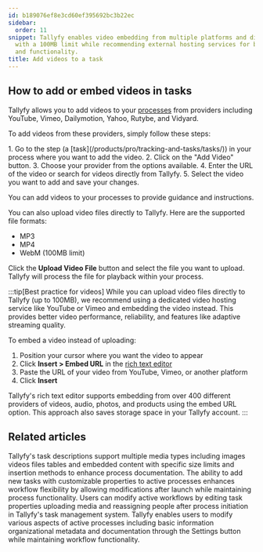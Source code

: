 ```yaml
---
id: b189076ef8e3cd60ef395692bc3b22ec
sidebar:
  order: 11
snippet: Tallyfy enables video embedding from multiple platforms and direct file uploads
  with a 100MB limit while recommending external hosting services for better performance
  and functionality.
title: Add videos to a task
---
```



## How to add or embed videos in tasks

Tallyfy allows you to add videos to your [processes](/products/pro/tracking-and-tasks/processes/) from providers including YouTube, Vimeo, Dailymotion, Yahoo, Rutybe, and Vidyard.

To add videos from these providers, simply follow these steps:

<Steps>
1. Go to the step (a [task](/products/pro/tracking-and-tasks/tasks/)) in your process where you want to add the video.
2. Click on the "Add Video" button.
3. Choose your provider from the options available.
4. Enter the URL of the video or search for videos directly from Tallyfy.
5. Select the video you want to add and save your changes.
</Steps>

You can add videos to your processes to provide guidance and instructions.

You can also upload video files directly to Tallyfy. Here are the supported file formats:

- MP3
- MP4
- WebM (100MB limit)

Click the **Upload Video File** button and select the file you want to upload. Tallyfy will process the file for playback within your process.

:::tip[Best practice for videos]
While you can upload video files directly to Tallyfy (up to 100MB), we recommend using a dedicated video hosting service like YouTube or Vimeo and embedding the video instead. This provides better video performance, reliability, and features like adaptive streaming quality.

To embed a video instead of uploading:
<Steps>
1. Position your cursor where you want the video to appear
2. Click **Insert > Embed URL** in the [rich text editor](/products/pro/tracking-and-tasks/tasks/edit-task/how-can-i-use-tallyfys-rich-text-editor-for-tasks/)
3. Paste the URL of your video from YouTube, Vimeo, or another platform
4. Click **Insert**
</Steps>

Tallyfy's rich text editor supports embedding from over 400 different providers of videos, audio, photos, and products using the embed URL option. This approach also saves storage space in your Tallyfy account.
:::


## Related articles
<CardGrid>
<LinkTitleCard header="<b>Templates > Insert media</b>" href="/products/pro/documenting/templates/insert-media/" > Tallyfy's task descriptions support multiple media types including images videos files tables and embedded content with specific size limits and insertion methods to enhance process documentation. </LinkTitleCard>
<LinkTitleCard header="<b>Edit Processes > Add tasks to active processes</b>" href="/products/pro/tracking-and-tasks/processes/edit-processes/how-can-i-add-tasks-to-active-processes-on-tallyfy/" > The ability to add new tasks with customizable properties to active processes enhances workflow flexibility by allowing modifications after launch while maintaining process functionality. </LinkTitleCard>
<LinkTitleCard header="<b>Tasks > Edit tasks</b>" href="/products/pro/tracking-and-tasks/tasks/edit-task/" > Users can modify active workflows by editing task properties uploading media and reassigning people after process initiation in Tallyfy's task management system. </LinkTitleCard>
<LinkTitleCard header="<b>Edit Processes > Edit tasks and process properties</b>" href="/products/pro/tracking-and-tasks/processes/edit-processes/how-can-i-edit-tasks-and-processes-in-tallyfy/" > Tallyfy enables users to modify various aspects of active processes including basic information organizational metadata and documentation through the Settings button while maintaining workflow functionality. </LinkTitleCard>
</CardGrid>